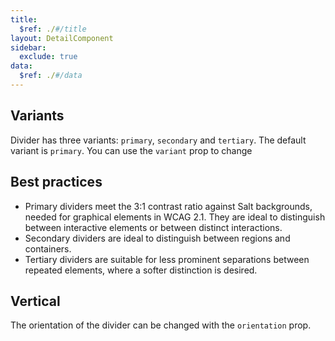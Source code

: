 ```yaml
---
title:
  $ref: ./#/title
layout: DetailComponent
sidebar:
  exclude: true
data:
  $ref: ./#/data
---
```


<LivePreview componentName="divider" exampleName="Variants" >

## Variants

Divider has three variants: `primary`, `secondary` and `tertiary`. The default variant is `primary`. You can use the `variant` prop to change

## Best practices

- Primary dividers meet the 3:1 contrast ratio against Salt backgrounds, needed for graphical elements in WCAG 2.1. They are ideal to distinguish between interactive elements or between distinct interactions.
- Secondary dividers are ideal to distinguish between regions and containers.
- Tertiary dividers are suitable for less prominent separations between repeated elements, where a softer distinction is desired.

</LivePreview>

<LivePreview componentName="divider" exampleName="Vertical" >

## Vertical

The orientation of the divider can be changed with the `orientation` prop.

</LivePreview>
